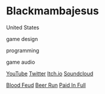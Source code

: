 # Blackmambajesus

<Location>

United States

</Location>

<Skills>

game design

programming

game audio

</Skills>

<Personal>

[YouTube](https://www.youtube.com/channel/UC2cdrYkbqJCegA1nFeFbgvA)
[Twitter](https://twitter.com/negrokageTV)
[Itch.io](https://blackmambajesus.itch.io/)
[Soundcloud](https://soundcloud.com/deegee2)

</Personal>

<Games>

[Blood Feud](https://blackmambajesus.itch.io/blood-feud)
[Beer Run](https://blackmambajesus.itch.io/beer-run)
[Paid In Full](https://blackmambajesus.itch.io/paid-in-full)

</Games>